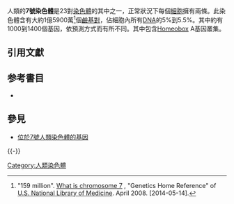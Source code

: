 {{染色體
|名称=7號染色體
|染色體圖=Chromosome 7.svg
|标题=7號染色體
|物種=[[人|人]](''Homo sapiens'')
|類型=[[體染色體|體染色體]]
|基因數量=1000~1400
}}
人類的'''7號染色體'''是23對[[染色體|染色體]]的其中之一，正常狀況下每個[[細胞|細胞]]擁有兩條。此染色體含有大約1億5900萬<ref>"159 million". [http://ghr.nlm.nih.gov/chromosome/7 What is chromosome 7] {{Wayback|url=http://ghr.nlm.nih.gov/chromosome/7 |date=20170710200209 }}, "Genetics Home Reference" of [[U.S._National_Library_of_Medicine|U.S. National Library of Medicine]]. April 2008. [2014-05-14].</ref>個[[鹼基對|鹼基對]]，佔細胞內所有[[DNA|DNA]]的5%到5.5%。其中約有1000到1400個基因，依預測方式而有所不同。其中包含[[Homeobox|Homeobox]] A基因叢集。

==引用文獻==
{{REFLIST}}

== 参考書目 ==
* {{cite journal en| author=Gilbert F | title=Chromosome 7 | journal=Genet Test | year=2002 | pages=141-61 | volume=6 | issue=2  | id=PMID 12215256}}
==參見==
*[[:Category:位於7號人類染色體的基因|位於7號人類染色體的基因]]
{{Commons category|Human chromosome 7|7號人類染色體}}
{{-}}
{{人类基因组}}
{{genetics-stub}}

[[Category:人類染色體|Category:人類染色體]]
